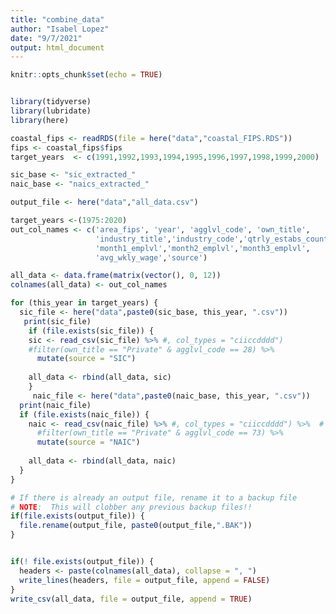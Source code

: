 ```yaml
---
title: "combine_data"
author: "Isabel Lopez"
date: "9/7/2021"
output: html_document
---
```


```r
knitr::opts_chunk$set(echo = TRUE)


library(tidyverse)
library(lubridate)
library(here)


```

```r

coastal_fips <- readRDS(file = here("data","coastal_FIPS.RDS"))
fips <- coastal_fips$fips
target_years  <- c(1991,1992,1993,1994,1995,1996,1997,1998,1999,2000)


```
```r
sic_base <- "sic_extracted_"
naic_base <- "naics_extracted_"

output_file <- here("data","all_data.csv")

```

```r
target_years <-(1975:2020) 
out_col_names <- c('area_fips', 'year', 'agglvl_code', 'own_title', 
                   'industry_title','industry_code','qtrly_estabs_count',
                   'month1_emplvl','month2_emplvl','month3_emplvl',
                   'avg_wkly_wage','source')

all_data <- data.frame(matrix(vector(), 0, 12))
colnames(all_data) <- out_col_names

for (this_year in target_years) {
  sic_file <- here("data",paste0(sic_base, this_year, ".csv"))
   print(sic_file)
    if (file.exists(sic_file)) {
    sic <- read_csv(sic_file) %>% #, col_types = "ciiccdddd")
    #filter(own_title == "Private" & agglvl_code == 28) %>% 
      mutate(source = "SIC")
    
    all_data <- rbind(all_data, sic)
    }
     naic_file <- here("data",paste0(naic_base, this_year, ".csv"))
  print(naic_file)
  if (file.exists(naic_file)) {
    naic <- read_csv(naic_file) %>% #, col_types = "ciiccdddd") %>%  # Specifies column type to make FIPS character
      #filter(own_title == "Private" & agglvl_code == 73) %>% 
      mutate(source = "NAIC")
    
    all_data <- rbind(all_data, naic)
  }
}
```
```r
# If there is already an output file, rename it to a backup file
# NOTE:  This will clobber any previous backup files!!
if(file.exists(output_file)) {
  file.rename(output_file, paste0(output_file,".BAK"))
}


if(! file.exists(output_file)) {
  headers <- paste(colnames(all_data), collapse = ", ")
  write_lines(headers, file = output_file, append = FALSE)
}
write_csv(all_data, file = output_file, append = TRUE)

```



